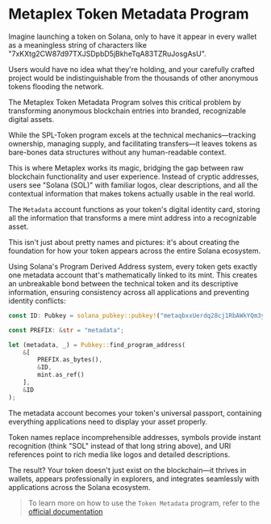 
# Metaplex Token Metadata Program

Imagine launching a token on Solana, only to have it appear in every wallet as a meaningless string of characters like "7xKXtg2CW87d97TXJSDpbD5jBkheTqA83TZRuJosgAsU". 

Users would have no idea what they're holding, and your carefully crafted project would be indistinguishable from the thousands of other anonymous tokens flooding the network.

The Metaplex Token Metadata Program solves this critical problem by transforming anonymous blockchain entries into branded, recognizable digital assets. 

While the SPL-Token program excels at the technical mechanics—tracking ownership, managing supply, and facilitating transfers—it leaves tokens as bare-bones data structures without any human-readable context.

This is where Metaplex works its magic, bridging the gap between raw blockchain functionality and user experience. Instead of cryptic addresses, users see "Solana (SOL)" with familiar logos, clear descriptions, and all the contextual information that makes tokens actually usable in the real world.

<ArticleSection name="Metadata Account" id="metadata-account" level="h2" />

The `Metadata` account functions as your token's digital identity card, storing all the information that transforms a mere mint address into a recognizable asset. 

This isn't just about pretty names and pictures: it's about creating the foundation for how your token appears across the entire Solana ecosystem.

Using Solana's Program Derived Address system, every token gets exactly one metadata account that's mathematically linked to its mint. This creates an unbreakable bond between the technical token and its descriptive information, ensuring consistency across all applications and preventing identity conflicts:

```rust
const ID: Pubkey = solana_pubkey::pubkey!("metaqbxxUerdq28cj1RbAWkYQm3ybzjb6a8bt518x1s");

const PREFIX: &str = "metadata";

let (metadata, _) = Pubkey::find_program_address(
    &[
        PREFIX.as_bytes(), 
        &ID, 
        mint.as_ref()
    ], 
    &ID  
);
```

The metadata account becomes your token's universal passport, containing everything applications need to display your asset properly. 

Token names replace incomprehensible addresses, symbols provide instant recognition (think "SOL" instead of that long string above), and URI references point to rich media like logos and detailed descriptions.

The result? Your token doesn't just exist on the blockchain—it thrives in wallets, appears professionally in explorers, and integrates seamlessly with applications across the Solana ecosystem.

> To learn more on how to use the `Token Metadata` program, refer to the [official documentation](https://developers.metaplex.com/token-metadata)